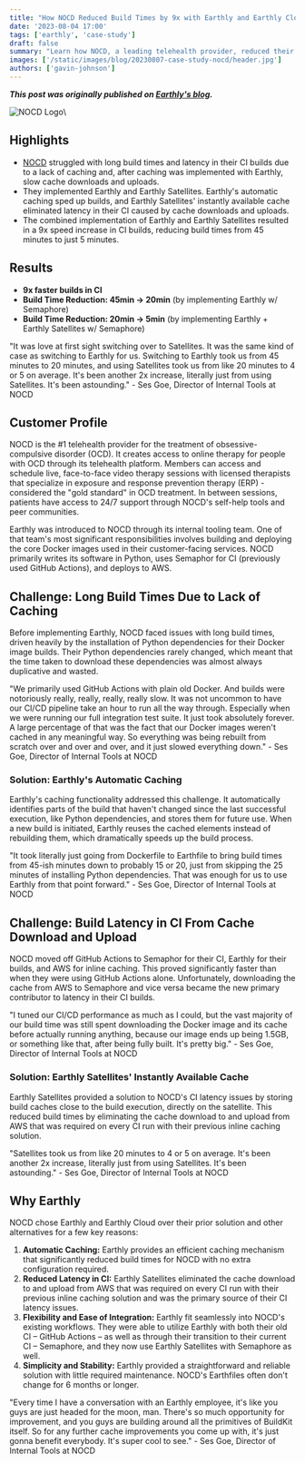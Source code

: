 ```yaml
---
title: "How NOCD Reduced Build Times by 9x with Earthly and Earthly Cloud"
date: '2023-08-04 17:00'
tags: ['earthly', 'case-study']
draft: false
summary: "Learn how NOCD, a leading telehealth provider, reduced their CI build times by 9x using Earthly and Earthly Cloud."
images: ['/static/images/blog/20230807-case-study-nocd/header.jpg']
authors: ['gavin-johnson']
---
```

**_This post was originally published on [Earthly's blog](https://earthly.dev/blog/case-study-nocd/)._**
<br />

![NOCD Logo](/static/images/blog/20230807-case-study-nocd/nocd.png)\

## Highlights

* [NOCD](https://www.treatmyocd.com/) struggled with long build times and latency in their CI builds due to a lack of caching and, after caching was implemented with Earthly, slow cache downloads and uploads.
* They implemented Earthly and Earthly Satellites. Earthly's automatic caching sped up builds, and Earthly Satellites' instantly available cache eliminated latency in their CI caused by cache downloads and uploads.
* The combined implementation of Earthly and Earthly Satellites resulted in a 9x speed increase in CI builds, reducing build times from 45 minutes to just 5 minutes.

## Results

* **9x faster builds in CI**
* **Build Time Reduction: 45min -> 20min** (by implementing Earthly w/ Semaphore)
* **Build Time Reduction: 20min -> 5min** (by implementing Earthly + Earthly Satellites w/ Semaphore)

"It was love at first sight switching over to Satellites. It was the same kind of case as switching to Earthly for us. Switching to Earthly took us from 45 minutes to 20 minutes, and using Satellites took us from like 20 minutes to 4 or 5 on average. It's been another 2x increase, literally just from using Satellites. It's been astounding." - Ses Goe, Director of Internal Tools at NOCD

## Customer Profile

NOCD is the #1 telehealth provider for the treatment of obsessive-compulsive disorder (OCD). It creates access to online therapy for people with OCD through its telehealth platform. Members can access and schedule live, face-to-face video therapy sessions with licensed therapists that specialize in exposure and response prevention therapy (ERP) - considered the "gold standard" in OCD treatment. In between sessions, patients have access to 24/7 support through NOCD's self-help tools and peer communities.

Earthly was introduced to NOCD through its internal tooling team. One of that team's most significant responsibilities involves building and deploying the core Docker images used in their customer-facing services. NOCD primarily writes its software in Python, uses Semaphor for CI (previously used GitHub Actions), and deploys to AWS.

## Challenge: Long Build Times Due to Lack of Caching

Before implementing Earthly, NOCD faced issues with long build times, driven heavily by the installation of Python dependencies for their Docker image builds. Their Python dependencies rarely changed, which meant that the time taken to download these dependencies was almost always duplicative and wasted.

"We primarily used GitHub Actions with plain old Docker. And builds were notoriously really, really, really, really slow. It was not uncommon to have our CI/CD pipeline take an hour to run all the way through. Especially when we were running our full integration test suite. It just took absolutely forever. A large percentage of that was the fact that our Docker images weren't cached in any meaningful way. So everything was being rebuilt from scratch over and over and over, and it just slowed everything down." - Ses Goe, Director of Internal Tools at NOCD

### Solution: Earthly's Automatic Caching

Earthly's caching functionality addressed this challenge. It automatically identifies parts of the build that haven't changed since the last successful execution, like Python dependencies, and stores them for future use. When a new build is initiated, Earthly reuses the cached elements instead of rebuilding them, which dramatically speeds up the build process.

"It took literally just going from Dockerfile to Earthfile to bring build times from 45-ish minutes down to probably 15 or 20, just from skipping the 25 minutes of installing Python dependencies. That was enough for us to use Earthly from that point forward." - Ses Goe, Director of Internal Tools at NOCD

## Challenge: Build Latency in CI From Cache Download and Upload

NOCD moved off GitHub Actions to Semaphor for their CI, Earthly for their builds, and AWS for inline caching. This proved significantly faster than when they were using GitHub Actions alone. Unfortunately, downloading the cache from AWS to Semaphore and vice versa became the new primary contributor to latency in their CI builds.

"I tuned our CI/CD performance as much as I could, but the vast majority of our build time was still spent downloading the Docker image and its cache before actually running anything, because our image ends up being 1.5GB, or something like that, after being fully built. It's pretty big." - Ses Goe, Director of Internal Tools at NOCD

### Solution: Earthly Satellites' Instantly Available Cache

Earthly Satellites provided a solution to NOCD's CI latency issues by storing build caches close to the build execution, directly on the satellite. This reduced build times by eliminating the cache download to and upload from AWS that was required on every CI run with their previous inline caching solution.

"Satellites took us from like 20 minutes to 4 or 5 on average. It's been another 2x increase, literally just from using Satellites. It's been astounding." - Ses Goe, Director of Internal Tools at NOCD

## Why Earthly

NOCD chose Earthly and Earthly Cloud over their prior solution and other alternatives for a few key reasons:

1. **Automatic Caching:** Earthly provides an efficient caching mechanism that significantly reduced build times for NOCD with no extra configuration required.
2. **Reduced Latency in CI:** Earthly Satellites eliminated the cache download to and upload from AWS that was required on every CI run with their previous inline caching solution and was the primary source of their CI latency issues.
3. **Flexibility and Ease of Integration:** Earthly fit seamlessly into NOCD's existing workflows. They were able to utilize Earthly with both their old CI – GitHub Actions – as well as through their transition to their current CI – Semaphore,  and they now use Earthly Satellites with Semaphore as well.
4. **Simplicity and Stability:** Earthly provided a straightforward and reliable solution with little required maintenance. NOCD's Earthfiles often don't change for 6 months or longer.

"Every time I have a conversation with an Earthly employee, it's like you guys are just headed for the moon, man. There's so much opportunity for improvement, and you guys are building around all the primitives of BuildKit itself. So for any further cache improvements you come up with, it's just gonna benefit everybody. It's super cool to see." - Ses Goe, Director of Internal Tools at NOCD
